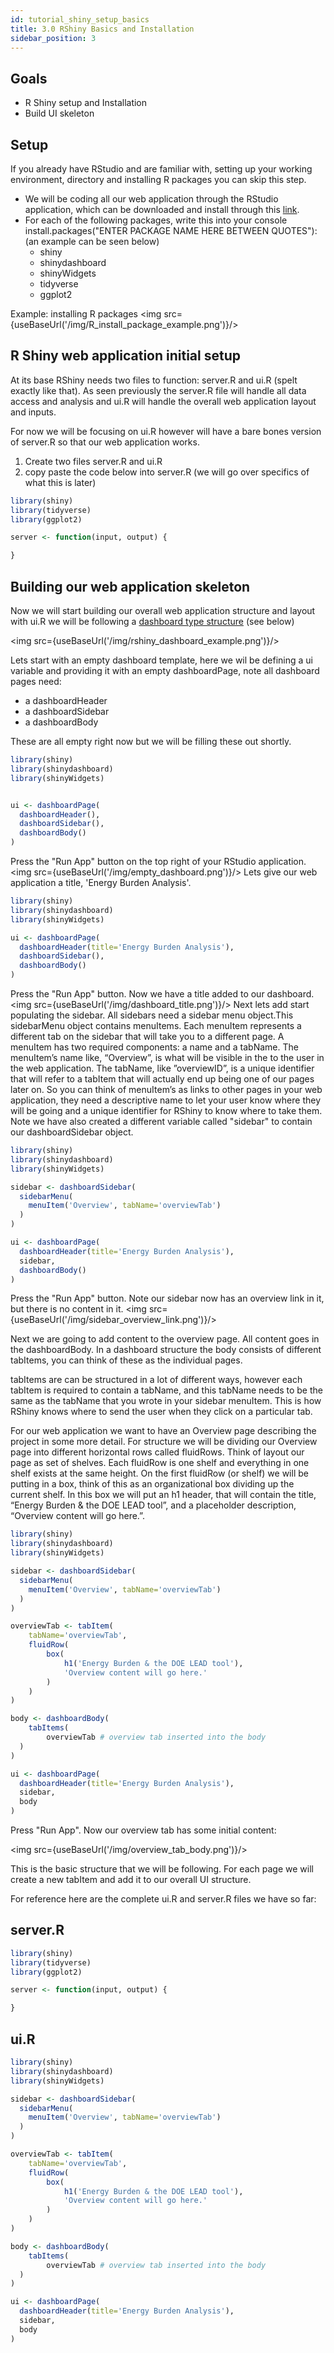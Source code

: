 ```yaml
---
id: tutorial_shiny_setup_basics
title: 3.0 RShiny Basics and Installation
sidebar_position: 3
---
```


## Goals
- R Shiny setup and Installation
- Build UI skeleton

## Setup

If you already have RStudio and are familiar with, setting up your working environment, directory and installing R packages you can skip this step.

- We will be coding all our web application through the RStudio application, which can be downloaded and install through this <a href='https://www.rstudio.com/products/rstudio/'>link</a>.
- For each of the following packages, write this into your console install.packages("ENTER PACKAGE NAME HERE BETWEEN QUOTES"): (an example can be seen below)
    - shiny
    - shinydashboard
    - shinyWidgets
    - tidyverse
    - ggplot2

Example: installing R packages
<img src={useBaseUrl('/img/R_install_package_example.png')}/>

## R Shiny web application initial setup

At its base RShiny needs two files to function: server.R and ui.R (spelt exactly like that). As seen previously the server.R file will handle all data access and analysis and ui.R will handle the overall web application layout and inputs.

For now we will be focusing on ui.R however will have a bare bones version of server.R so that our web application works.
1. Create two files server.R and ui.R
2. copy paste the code below into server.R (we will go over specifics of what this is later)
```r
library(shiny)
library(tidyverse)
library(ggplot2)

server <- function(input, output) {

}
```

## Building our web application skeleton
Now we will start building our overall web application structure and layout with ui.R we will be following a <a href='https://rstudio.github.io/shinydashboard/index.html'>dashboard type structure</a> (see below)

<img src={useBaseUrl('/img/rshiny_dashboard_example.png')}/>

Lets start with an empty dashboard template, here we wil be defining a ui variable and providing it with an empty dashboardPage, note all dashboard pages need:
- a dashboardHeader
- a dashboardSidebar
- a dashboardBody

These are all empty right now but we will be filling these out shortly.
```r
library(shiny)
library(shinydashboard)
library(shinyWidgets)


ui <- dashboardPage(
  dashboardHeader(),
  dashboardSidebar(),
  dashboardBody()
)
```
Press the "Run App" button on the top right of your RStudio application.
<img src={useBaseUrl('/img/empty_dashboard.png')}/>
Lets give our web application a title, 'Energy Burden Analysis'.

```r
library(shiny)
library(shinydashboard)
library(shinyWidgets)

ui <- dashboardPage(
  dashboardHeader(title='Energy Burden Analysis'),
  dashboardSidebar(),
  dashboardBody()
)
```
Press the "Run App" button. Now we have a title added to our dashboard.
<img src={useBaseUrl('/img/dashboard_title.png')}/>
Next lets add start populating the sidebar. All sidebars need a sidebar menu object.This sidebarMenu object contains menuItems. Each menuItem represents a different tab on the sidebar that will take you to a different page. A menuItem has two required components: a name and a tabName. The menuItem’s name like, “Overview”, is what will be visible in the to the user in the web application. The tabName, like ”overviewID”, is a unique identifier that will refer to a tabItem that will actually end up being one of our pages later on. So you can think of menuItem’s as links to other pages in your web application, they need a descriptive name to let your user know where they will be going and a unique identifier for RShiny to know where to take them.
Note we have also created a different variable called "sidebar" to contain our dashboardSidebar object.

```r
library(shiny)
library(shinydashboard)
library(shinyWidgets)

sidebar <- dashboardSidebar(
  sidebarMenu(
    menuItem('Overview', tabName='overviewTab')
  )
)

ui <- dashboardPage(
  dashboardHeader(title='Energy Burden Analysis'),
  sidebar,
  dashboardBody()
)
```
Press the "Run App" button. Note our sidebar now has an overview link in it, but there is no content in it.
<img src={useBaseUrl('/img/sidebar_overview_link.png')}/>

Next we are going to add content to the overview page. All content goes in the dashboardBody. In a dashboard structure the body consists of different tabItems, you can think of these as the individual pages.

tabItems are can be structured in a lot of different ways, however each tabItem is required to contain a tabName, and this tabName needs to be the same as the tabName that you wrote in your sidebar menuItem. This is how RShiny knows where to send the user when they click on a particular tab.

For our web application we want to have an Overview page describing the project in some more detail. For structure we will be dividing our Overview page into different horizontal rows called fluidRows. Think of layout our page as set of shelves. Each fluidRow is one shelf and everything in one shelf exists at the same height. On the first fluidRow (or shelf) we will be putting in a box, think of this as an organizational box dividing up the current shelf. In this box we will put an h1 header, that will contain the title, “Energy Burden & the DOE LEAD tool”, and a placeholder description, “Overview content will go here.”.

```r
library(shiny)
library(shinydashboard)
library(shinyWidgets)

sidebar <- dashboardSidebar(
  sidebarMenu(
    menuItem('Overview', tabName='overviewTab')
  )
)

overviewTab <- tabItem(
    tabName='overviewTab',
    fluidRow(
        box(
            h1('Energy Burden & the DOE LEAD tool'),
            'Overview content will go here.'
        )
    )
)

body <- dashboardBody(
    tabItems(
        overviewTab # overview tab inserted into the body
  )
)

ui <- dashboardPage(
  dashboardHeader(title='Energy Burden Analysis'),
  sidebar,
  body
)
```
Press "Run App". Now our overview tab has some initial content:

<img src={useBaseUrl('/img/overview_tab_body.png')}/>

This is the basic structure that we will be following. For each page we will create a new tabItem and add it to our overall UI structure.

For reference here are the complete ui.R and server.R files we have so far:

## server.R
```r
library(shiny)
library(tidyverse)
library(ggplot2)

server <- function(input, output) {

}
```

## ui.R
```r
library(shiny)
library(shinydashboard)
library(shinyWidgets)

sidebar <- dashboardSidebar(
  sidebarMenu(
    menuItem('Overview', tabName='overviewTab')
  )
)

overviewTab <- tabItem(
    tabName='overviewTab',
    fluidRow(
        box(
            h1('Energy Burden & the DOE LEAD tool'),
            'Overview content will go here.'
        )
    )
)

body <- dashboardBody(
    tabItems(
        overviewTab # overview tab inserted into the body
  )
)

ui <- dashboardPage(
  dashboardHeader(title='Energy Burden Analysis'),
  sidebar,
  body
)
```